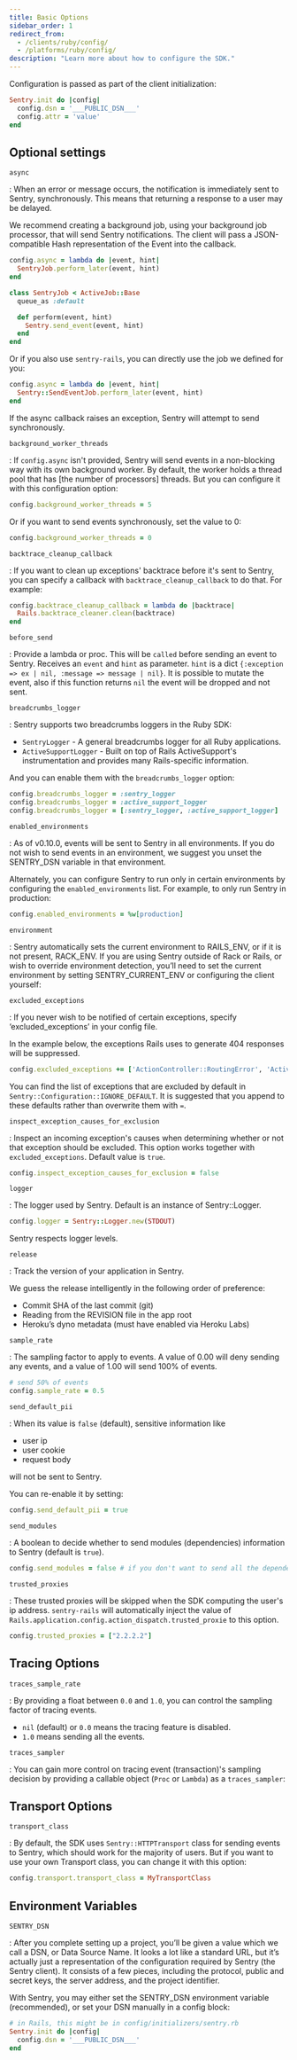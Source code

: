 ```yaml
---
title: Basic Options
sidebar_order: 1
redirect_from:
  - /clients/ruby/config/
  - /platforms/ruby/config/
description: "Learn more about how to configure the SDK."
---
```


Configuration is passed as part of the client initialization:

```ruby
Sentry.init do |config|
  config.dsn = '___PUBLIC_DSN___'
  config.attr = 'value'
end
```

## Optional settings

`async`

: When an error or message occurs, the notification is immediately sent to Sentry, synchronously. This means that returning a response to a user may be delayed.

We recommend creating a background job, using your background job processor, that will send Sentry notifications. The client will pass a JSON-compatible Hash representation of the Event into the callback.

```ruby
config.async = lambda do |event, hint|
  SentryJob.perform_later(event, hint)
end
```

```ruby
class SentryJob < ActiveJob::Base
  queue_as :default

  def perform(event, hint)
    Sentry.send_event(event, hint)
  end
end
```

Or if you also use `sentry-rails`, you can directly use the job we defined for you:

```ruby
config.async = lambda do |event, hint|
  Sentry::SendEventJob.perform_later(event, hint)
end
```

If the async callback raises an exception, Sentry will attempt to send synchronously.

`background_worker_threads`

: If `config.async` isn't provided, Sentry will send events in a non-blocking way with its own background worker. By default, the worker holds a thread pool that has [the number of processors] threads. But you can configure it with this configuration option:

```ruby
config.background_worker_threads = 5
```

Or if you want to send events synchronously, set the value to 0:

```ruby
config.background_worker_threads = 0
```

`backtrace_cleanup_callback`

: If you want to clean up exceptions' backtrace before it's sent to Sentry, you can specify a callback with `backtrace_cleanup_callback` to do that. For example:

```ruby
config.backtrace_cleanup_callback = lambda do |backtrace|
  Rails.backtrace_cleaner.clean(backtrace)
end
```

`before_send`

: Provide a lambda or proc. This will be `called` before sending an event to Sentry. Receives an `event` and `hint` as parameter. `hint` is a dict `{:exception => ex | nil, :message => message | nil}`. It is possible to mutate the event, also if this function returns `nil` the event will be dropped and not sent.

<PlatformContent includePath="configuration/before-send" />

`breadcrumbs_logger`

: Sentry supports two breadcrumbs loggers in the Ruby SDK:
- `SentryLogger` - A general breadcrumbs logger for all Ruby applications.
- `ActiveSupportLogger` - Built on top of Rails ActiveSupport's instrumentation and provides many Rails-specific information.

And you can enable them with the `breadcrumbs_logger` option:

```ruby
config.breadcrumbs_logger = :sentry_logger
config.breadcrumbs_logger = :active_support_logger
config.breadcrumbs_logger = [:sentry_logger, :active_support_logger]
```

`enabled_environments`

: As of v0.10.0, events will be sent to Sentry in all environments. If you do not wish to send events in an environment, we suggest you unset the SENTRY_DSN variable in that environment.

Alternately, you can configure Sentry to run only in certain environments by configuring the `enabled_environments` list. For example, to only run Sentry in production:

```ruby
config.enabled_environments = %w[production]
```

`environment`

: Sentry automatically sets the current environment to RAILS_ENV, or if it is not present, RACK_ENV. If you are using Sentry outside of Rack or Rails, or wish to override environment detection, you’ll need to set the current environment by setting SENTRY_CURRENT_ENV or configuring the client yourself:

<PlatformContent includePath="set-environment" />

`excluded_exceptions`

: If you never wish to be notified of certain exceptions, specify ‘excluded_exceptions’ in your config file.

In the example below, the exceptions Rails uses to generate 404 responses will be suppressed.

```ruby
config.excluded_exceptions += ['ActionController::RoutingError', 'ActiveRecord::RecordNotFound']
```

You can find the list of exceptions that are excluded by default in `Sentry::Configuration::IGNORE_DEFAULT`. It is suggested that you append to these defaults rather than overwrite them with `=`.

`inspect_exception_causes_for_exclusion`

: Inspect an incoming exception's causes when determining whether or not that exception should be excluded. This option works together with `excluded_exceptions`. Default value is `true`.

```ruby
config.inspect_exception_causes_for_exclusion = false
```

`logger`

: The logger used by Sentry. Default is an instance of Sentry::Logger.

```ruby
config.logger = Sentry::Logger.new(STDOUT)
```

Sentry respects logger levels.

`release`

: Track the version of your application in Sentry.

We guess the release intelligently in the following order of preference:

- Commit SHA of the last commit (git)
- Reading from the REVISION file in the app root
- Heroku’s dyno metadata (must have enabled via Heroku Labs)

<PlatformContent includePath="set-release" />

`sample_rate`

: The sampling factor to apply to events. A value of 0.00 will deny sending any events, and a value of 1.00 will send 100% of events.

```ruby
# send 50% of events
config.sample_rate = 0.5
```

`send_default_pii`

: When its value is `false` (default), sensitive information like

- user ip
- user cookie
- request body

will not be sent to Sentry.

You can re-enable it by setting:

```ruby
config.send_default_pii = true
```

`send_modules`

: A boolean to decide whether to send modules (dependencies) information to Sentry (default is `true`).

```ruby
config.send_modules = false # if you don't want to send all the dependency info
```

`trusted_proxies`

: These trusted proxies will be skipped when the SDK computing the user's ip address. `sentry-rails` will automatically inject the value of `Rails.application.config.action_dispatch.trusted_proxie` to this option.

```ruby
config.trusted_proxies = ["2.2.2.2"]
```

## Tracing Options

`traces_sample_rate`

: By providing a float between `0.0` and `1.0`, you can control the sampling factor of tracing events.

- `nil` (default) or `0.0` means the tracing feature is disabled.
- `1.0` means sending all the events.

<PlatformContent includePath="performance/traces-sample-rate" />

`traces_sampler`

: You can gain more control on tracing event (transaction)'s sampling decision by providing a callable object (`Proc` or `Lambda`) as a `traces_sampler`:

<PlatformContent includePath="performance/dynamic-sampling-function-intro" />

## Transport Options

`transport_class`

: By default, the SDK uses `Sentry::HTTPTransport` class for sending events to Sentry, which should work for the majority of users. But if you want to use your own Transport class, you can change it with this option:

```ruby
config.transport.transport_class = MyTransportClass
```

## Environment Variables

`SENTRY_DSN`

: After you complete setting up a project, you’ll be given a value which we call a DSN, or Data Source Name. It looks a lot like a standard URL, but it’s actually just a representation of the configuration required by Sentry (the Sentry client). It consists of a few pieces, including the protocol, public and secret keys, the server address, and the project identifier.

With Sentry, you may either set the SENTRY_DSN environment variable (recommended), or set your DSN manually in a config block:

```ruby
# in Rails, this might be in config/initializers/sentry.rb
Sentry.init do |config|
  config.dsn = '___PUBLIC_DSN___'
end
```
